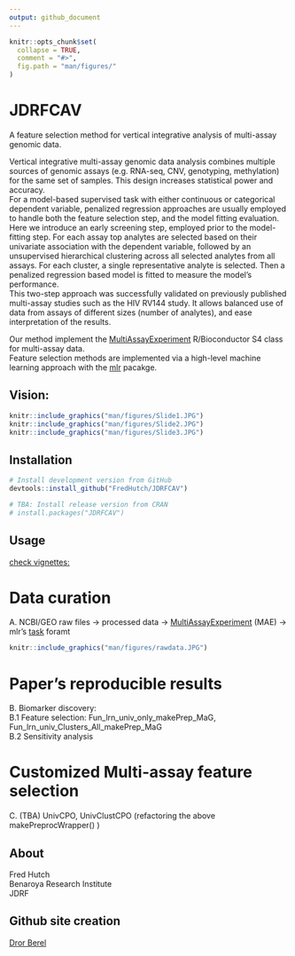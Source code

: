 ```yaml
---
output: github_document
---
```


<!-- README.md is generated from README.Rmd. Please edit that file -->

```r
knitr::opts_chunk$set(
  collapse = TRUE,
  comment = "#>",
  fig.path = "man/figures/"
)
```



# JDRFCAV
A feature selection method for vertical integrative analysis of multi-assay genomic data.  

Vertical integrative multi-assay genomic data analysis combines multiple sources of genomic assays (e.g. RNA-seq, CNV, genotyping, methylation) for the same set of samples. This design increases statistical power and accuracy.  
For a model-based supervised task with either continuous or categorical dependent variable, penalized regression approaches are usually employed to handle both the feature selection step, and the model fitting evaluation.  
Here we introduce an early screening step, employed prior to the model-fitting step. For each assay top analytes are selected based on their univariate association with the dependent variable, followed by an unsupervised hierarchical clustering across all selected analytes from all assays. For each cluster, a single representative analyte is selected. Then a penalized regression based model is fitted to measure the model’s performance.   
This two-step approach was successfully validated on previously published multi-assay studies such as the HIV RV144 study. It allows balanced use of data from assays of different sizes (number of analytes), and ease interpretation of the results.  

Our method implement the [MultiAssayExperiment](http://bioconductor.org/packages/release/bioc/html/MultiAssayExperiment.html) R/Bioconductor S4 class for multi-assay data.  
Feature selection methods are implemented via a high-level machine learning approach with the [mlr](https://mlr.mlr-org.com/) pacakge.  



## Vision:
```r
knitr::include_graphics("man/figures/Slide1.JPG")
knitr::include_graphics("man/figures/Slide2.JPG")
knitr::include_graphics("man/figures/Slide3.JPG")

```


## Installation

```r
# Install development version from GitHub
devtools::install_github("FredHutch/JDRFCAV")

# TBA: Install release version from CRAN
# install.packages("JDRFCAV")

```


## Usage
[check vignettes:](https://github.com/FredHutch/JDRFCAV/tree/master/vignettes)   


# Data curation 
A. NCBI/GEO raw files -> processed data -> [MultiAssayExperiment](http://bioconductor.org/packages/release/bioc/html/MultiAssayExperiment.html) (MAE) -> mlr's [task](https://mlr.mlr-org.com/articles/tutorial/task.html) foramt
```r
knitr::include_graphics("man/figures/rawdata.JPG")
```


# Paper's reproducible results
B. Biomarker discovery:    
  B.1 Feature selection: Fun_lrn_univ_only_makePrep_MaG, Fun_lrn_univ_Clusters_All_makePrep_MaG   
  B.2 Sensitivity analysis    

# Customized Multi-assay feature selection
C. (TBA) UnivCPO, UnivClustCPO (refactoring the above makePreprocWrapper() )




## About
Fred Hutch  
Benaroya Research Institute  
JDRF  

## Github site creation  
[Dror Berel](https://drorberel.github.io/)


